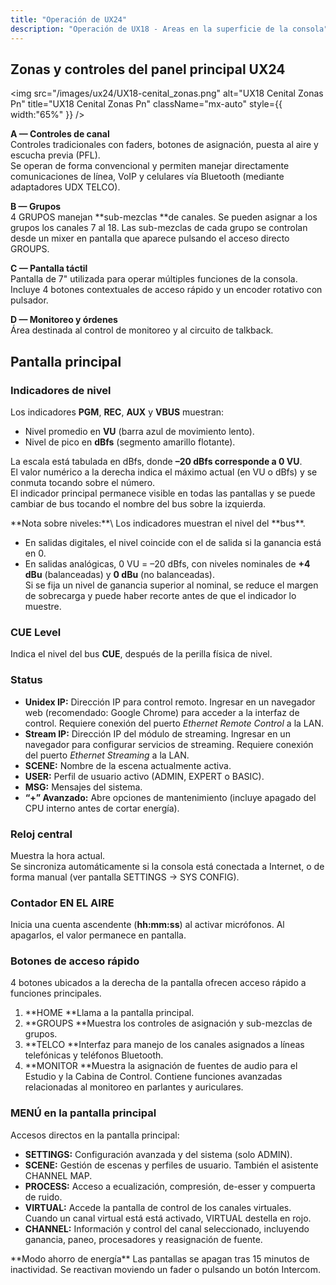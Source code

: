 ```yaml
---
title: "Operación de UX24"
description: "Operación de UX18 - Areas en la superficie de la consola"
---
```


## Zonas y controles del panel principal UX24

<img
  src="/images/ux24/UX18-cenital_zonas.png"
  alt="UX18 Cenital Zonas Pn"
  title="UX18 Cenital Zonas Pn"
  className="mx-auto"
  style={{ width:"65%" }}
/>

**A — Controles de canal**\
Controles tradicionales con faders, botones de asignación, puesta al aire y escucha previa (PFL).\
Se operan de forma convencional y permiten manejar directamente comunicaciones de línea, VoIP y celulares vía Bluetooth (mediante adaptadores UDX TELCO).

**B — Grupos**\
4 GRUPOS manejan \*\*sub-mezclas \*\*de canales. Se pueden asignar a los grupos los canales 7 al 18. Las sub-mezclas de cada grupo se controlan desde un mixer en pantalla que aparece pulsando el acceso directo GROUPS.

**C — Pantalla táctil**\
Pantalla de 7" utilizada para operar múltiples funciones de la consola. Incluye 4 botones contextuales de acceso rápido y un encoder rotativo con pulsador.

**D — Monitoreo y órdenes**\
Área destinada al control de monitoreo y al circuito de talkback.

## Pantalla principal

### Indicadores de nivel

Los indicadores **PGM**, **REC**, **AUX** y **VBUS** muestran:

- Nivel promedio en **VU** (barra azul de movimiento lento).
- Nivel de pico en **dBfs** (segmento amarillo flotante).

La escala está tabulada en dBfs, donde **–20 dBfs corresponde a 0 VU**.\
El valor numérico a la derecha indica el máximo actual (en VU o dBfs) y se conmuta tocando sobre el número.\
El indicador principal permanece visible en todas las pantallas y se puede cambiar de bus tocando el nombre del bus sobre la izquierda.

<Tip>
  **Nota sobre niveles:**\
  Los indicadores muestran el nivel del **bus**.

  - En salidas digitales, el nivel coincide con el de salida si la ganancia está en 0.
  - En salidas analógicas, 0 VU = –20 dBfs, con niveles nominales de **\+4 dBu** (balanceadas) y **0 dBu** (no balanceadas).\
    Si se fija un nivel de ganancia superior al nominal, se reduce el margen de sobrecarga y puede haber recorte antes de que el indicador lo muestre.
</Tip>

### CUE Level

Indica el nivel del bus **CUE**, después de la perilla física de nivel.

### Status

- **Unidex IP:** Dirección IP para control remoto. Ingresar en un navegador web (recomendado: Google Chrome) para acceder a la interfaz de control. Requiere conexión del puerto _Ethernet Remote Control_ a la LAN.
- **Stream IP:** Dirección IP del módulo de streaming. Ingresar en un navegador para configurar servicios de streaming. Requiere conexión del puerto _Ethernet Streaming_ a la LAN.
- **SCENE:** Nombre de la escena actualmente activa.
- **USER:** Perfil de usuario activo (ADMIN, EXPERT o BASIC).
- **MSG:** Mensajes del sistema.
- **“\+” Avanzado:** Abre opciones de mantenimiento (incluye apagado del CPU interno antes de cortar energía).

### Reloj central

Muestra la hora actual.\
Se sincroniza automáticamente si la consola está conectada a Internet, o de forma manual (ver pantalla SETTINGS -\> SYS CONFIG).

### Contador EN EL AIRE

Inicia una cuenta ascendente (**hh:mm:ss**) al activar micrófonos. Al apagarlos, el valor permanece en pantalla.

### Botones de acceso rápido

4 botones ubicados a la derecha de la pantalla ofrecen acceso rápido a funciones principales.

1. **HOME **Llama a la pantalla principal.
2. **GROUPS **Muestra los controles de asignación y sub-mezclas de grupos. 
3. **TELCO **Interfaz para manejo de los canales asignados a líneas telefónicas y teléfonos Bluetooth.
4. **MONITOR **Muestra la asignación de fuentes de audio para el Estudio y la Cabina de Control. Contiene funciones avanzadas relacionadas al monitoreo en parlantes y auriculares.

### MENÚ en la pantalla principal 

Accesos directos en la pantalla principal:

- **SETTINGS:** Configuración avanzada y del sistema (solo ADMIN).
- **SCENE:** Gestión de escenas y perfiles de usuario. También el asistente CHANNEL MAP.
- **PROCESS:** Acceso a ecualización, compresión, de-esser y compuerta de ruido.
- **VIRTUAL:** Accede la pantalla de control de los canales virtuales. Cuando un canal virtual está está activado, VIRTUAL destella en rojo.
- **CHANNEL:** Información y control del canal seleccionado, incluyendo ganancia, paneo, procesadores y reasignación de fuente.

<Note>
  **Modo ahorro de energía**
  Las pantallas se apagan tras 15 minutos de inactividad.
  Se reactivan moviendo un fader o pulsando un botón Intercom.
</Note>